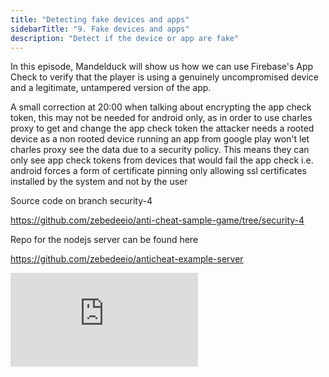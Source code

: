 ```yaml
---
title: "Detecting fake devices and apps"
sidebarTitle: "9. Fake devices and apps"
description: "Detect if the device or app are fake"
---
```


In this episode, Mandelduck will show us how we can use Firebase's App Check to verify that the player is using a genuinely uncompromised device and a legitimate, untampered version of the app.

A small correction at 20:00 when talking about encrypting the app check token, this may not be needed for android only, as in order to use charles proxy to get and change the app check token the attacker needs a rooted device as a non rooted device running an app from google play won't let charles proxy see the data due to a security policy. This means they can only see app check tokens from devices that would fail the app check i.e. android forces a form of certificate pinning only allowing ssl certificates installed by the system and not by the user

Source code on branch security-4

https://github.com/zebedeeio/anti-cheat-sample-game/tree/security-4

Repo for the nodejs server can be found here

https://github.com/zebedeeio/anticheat-example-server

<iframe
  className="w-full aspect-video rounded-lg"
  src="https://www.youtube.com/embed/TqqdMZA6Dfo?si=xjGJ4P_Y9CR3RRbo"
  title="ZBD Dev - Securing Game"
  frameborder="0"
  allow="accelerometer; fullscreen; autoplay; clipboard-write; encrypted-media; gyroscope; picture-in-picture"
  allowfullscreen
></iframe>
